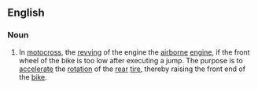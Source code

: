==English==

===Noun===
{{en-noun|head=[[panic]] [[rev]]}}

# {{context|sports|lang=en}} In [[motocross]], the [[revving]] of the engine the [[airborne]] [[engine]], if the front wheel of the bike is too low after executing a jump. The purpose is to [[accelerate]] the [[rotation]] of the [[rear]] [[tire]], thereby raising the front end of the [[bike]].